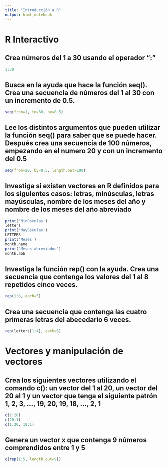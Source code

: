 ```yaml
---
title: "Introducción a R"
output: html_notebook
---
```


# R Interactivo

## **Crea números del 1 a 30 usando el operador ":"**

```r
1:30
```

## **Busca en la ayuda que hace la función seq(). Crea una secuencia de números del 1 al 30 con un incremento de 0.5.**

```r
seq(from=1, to=30, by=0.5)
```

## **Lee los distintos argumentos que pueden utilizar la función seq() para saber que se puede hacer. Después crea una secuencia de 100 números, empezando en el numero 20 y con un incremento del 0.5**

```r
seq(from=20, by=0.5, length.out=100)
```

## **Investiga si existen vectores en R definidos para los siguientes casos: letras, minúsculas, letras mayúsculas, nombre de los meses del año y nombre de los meses del año abreviado**

```r
print('Minúsculas')
letters
print('Mayúsculas')
LETTERS
print('Meses')
month.name
print('Meses abreviados')
month.abb
```

## **Investiga la función rep() con la ayuda. Crea una secuencia que contenga los valores del 1 al 8 repetidos cinco veces.**

```r
rep(1:8, each=5)
```

## **Crea una secuencia que contenga las cuatro primeras letras del abecedario 6 veces.**

```r
rep(letters[1:4], each=6)
```

# **Vectores y manipulación de vectores**

## **Crea los siguientes vectores utilizando el comando c(): un vector del 1 al 20, un vector del 20 al 1 y un vector que tenga el siguiente patrón 1, 2, 3, ..., 19, 20, 19, 18, ..., 2, 1**

```r
c(1:20)
c(20:1)
c(1:20, 19:1)
```

## **Genera un vector x que contenga 9 números comprendidos entre 1 y 5**

```r
c(rep(1:5, length.out=9))
```




















